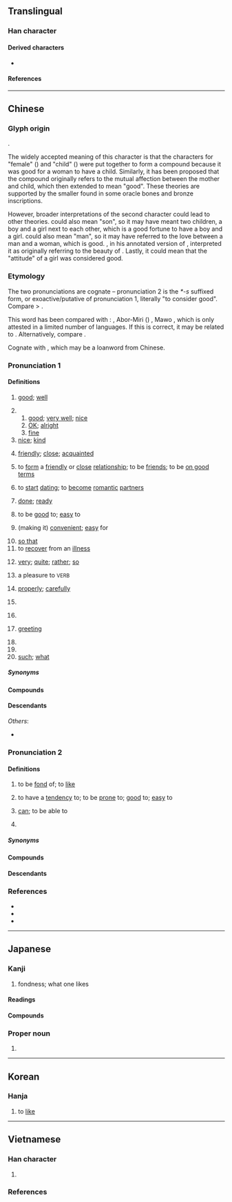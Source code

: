 {{also|女子}}
{{character info}}
==Translingual==
{{stroke order|strokes=6}}
{{stroke order|type=animate}}

===Han character===
{{Han char|rn=38|rad=女|as=03|sn=6|four=47447|canj=VND|ids=⿰女子}}

====Derived characters====
* {{l|mul|[[𠲡]], [[𭖝]], [[𭰕]], [[𬫓]], [[𫱪]], [[𪦟]], [[𫚻]], [[𭀿]], [[𡘏]], [[䒵]], [[孬]], [[𪥸]], [[恏]], [[𭁮]], [[𥁨]], [[𭒊]], [[𪀮]], [[𡤟]]}}

====References====
{{Han ref|kx=0255.110|dkj=06053|dj=0518.120|hdz=21028.010|uh=597D}}

----

==Chinese==
{{zh-forms|alt=㚥,𡥃,㝀,𡚽,𡥆,𢑒,𤫧,𩐔}}

===Glyph origin===
{{Han etyl}}
{{Han compound|女|子|t1=woman|t2=child|ls=ic}}.

The widely accepted meaning of this character is that the characters for "female" ({{l|zh|女}}) and "child" ({{l|zh|子}}) were put together to form a compound because it was good for a woman to have a child. Similarly, it has been proposed that the compound originally refers to the mutual affection between the mother and child, which then extended to mean "good". These theories are supported by the smaller {{l|zh|子}} found in some oracle bones and bronze inscriptions.

However, broader interpretations of the second character {{l|zh|子}} could lead to other theories. {{l|zh|子}} could also mean "son", so it may have meant two children, a boy and a girl next to each other, which is a good fortune to have a boy and a girl. {{l|zh|子}} could also mean "man", so it may have referred to the love between a man and a woman, which is good. {{w|Duan Yucai}}, in his annotated version of ''{{w|Shuowen}}'', interpreted it as originally referring to the beauty of {{zh-l|女子|woman}}. Lastly, it could mean that the "attitude" of a girl was considered good.

===Etymology===
The two pronunciations are cognate – pronunciation 2 is the ''*-s'' suffixed form, or exoactive/putative of pronunciation 1, literally "to consider good". Compare {{och-l|惡|id=3|[[bad]]; [[evil]]}} > {{och-l|惡|id=2|to consider [[bad]]; to [[hate]]}}.

This word has been compared with {{inh|zh|sit-pro|*hu||to raise; to rear; to nourish}}: {{cog|tbq-lob-pro|*hu³}}, Abor-Miri ({{cog|sit-tan}}) {{m|und||u}}, Mawo {{cog|cng|χu}}, which is only attested in a limited number of languages. If this is correct, it may be related to {{och-l|畜|to raise; to rear; domesticated animal}}. Alternatively, compare {{cog|bo|མཁོ||necessary, important}}.

Cognate with {{cog|bca|hux||good}}, which may be a loanword from Chinese.

===Pronunciation 1===
{{zh-pron
|m=hǎo
|ma=y
|dg=хо2
|c=hou2
|ca=Yue-hou2.ogg
|h=pfs=hó
|md=hō̤
|mn=hó/qz,zz:hóⁿ
|mn-t=ho2/hoh4/hao2
|mn-t_note=ho2 - vernacular; hoh4 - vernacular (“very”); hao2 - literary
|w=2hau
|mc=1
|oc=1,1
|cat=a,adv,v,intj
}}

====Definitions====
{{zh-hanzi}}

# [[good]]; [[well]]
#: {{zh-x|你 好 嗎？|How are you?}}
#: {{zh-x|真 是 個 好 主意！|That's a '''good''' idea!}}
#: {{zh-ant|壞}}
# {{n-g|Used as an interjection.}}
## [[good]]; [[very well]]; [[nice]]
## [[OK]]; [[alright]]
## [[fine]]
# [[nice]]; [[kind]]
#: {{zh-x|他們 對 我 很 好。|They are very '''kind''' to me.}}
# [[friendly]]; [[close]]; [[acquainted]]
#: {{zh-x|好 朋友|'''good''' friend}}
# to [[form]] a [[friendly]] or [[close]] [[relationship]]; to be [[friend]]s; to be [[on good terms]]
# {{lb|zh|specifically}} to [[start]] [[dating]]; to [[become]] [[romantic]] [[partner]]s
#: {{zh-x|他 倆 好 上 了。}}
# [[done]]; [[ready]]
#: {{zh-x|我 就 要 好 了。|I'll be '''ready''' very soon.}}
# to be [[good]] to; [[easy]] to
#: {{zh-x|這 水龍頭 好 擰。|This tap turns '''easily'''.}}
# (making it) [[convenient]]; [[easy]] for
#: {{zh-x|把 東西 收拾 乾淨，我 好 打掃 房間。|Put stuff away so that I can clean the room.}}
#: {{zh-x|他們 用 鏡子 反射 陽光，好 讓 救援 飛機 發現。|They used a mirror to reflect sunlight and help the search-and-rescue aircraft find them.}}
# [[so that]]
# to [[recover]] from an [[illness]]
#: {{zh-x|佢 病 咗 幾 個 月 都 仲 未 好。|He's been sick for several months and still hasn't '''recovered'''.|C}}
#: {{zh-x|好返|to get better; to recover; to heal|C}}
# {{lb|zh|somewhat|dialectal}} [[very]]; [[quite]]; [[rather]]; [[so]]
#: {{zh-x|我 好 興奮 啊！|I'm '''so''' excited!}}
#: {{zh-x|好 幾 天|quite a few days}}
#: {{zh-x|我 個 中文{man4-2} 老師 '''好''' 好 人 㗎！|My Chinese teacher is a '''very''' nice person!|C-GZ}}
# a pleasure to <small>VERB</small>
#: {{zh-x|好吃|delicious}}
#: {{zh-x|好用|a joy to use}}
#: {{zh-x|好聽|pleasant-sounding}}
# [[properly]]; [[carefully]]
#: {{zh-x|記得 帶 好 雨具！|Remember to bring along rain gear! / Make sure your rain gear is on you!}}
#: {{zh-x|聽 好 了！|Now listen carefully!}}
# {{n-g|Particle used after verbs to denote the completion or near-completion of an action.}}
#: {{zh-x|作業 做 好 了 嗎？|Have you finished your homework?}}
# {{n-g|Used after a [[noun]] or [[pronoun]] as a [[greeting]].}}
#: {{zh-x|你.好|hello}}
#: {{zh-x|大家.好|hello, everyone}}
#: {{zh-x|老師 好|hello, teacher}}
# [[greeting]]
#: {{zh-x|問好|say hello}}
#: {{zh-x|替 我 給 你 媽 帶 個 好兒{r}。|Say hi for me to your mom.}}
# {{n-g|Particle denoting agreement, support or wish to terminate a conversation.}}
# {{n-g|Particle denoting dissatisfaction in ironical sentences.}}
# [[such]]; [[what]]
#: {{zh-x|好 一 朵 美麗 的 茉莉花。|What a beautiful jasmine.}}

=====Synonyms=====
{{zh-dial|很}}

====Compounds====
{{zh-der|好比|好不|好不容易|好吃|好醜|好處|好處費|好歹|好的|好端端|好多|好法|好感|好過|好漢|好好|好好先生|好喝|好話|好壞|好貨|好幾|好傢伙|好景不長|好久|好看|好賴|好了傷疤忘了痛|好力寶|好臉|好馬不吃回頭草|好孬|好評|好氣|好球|好兒|好惹|好人|好人好事|好人家|好日子|好容易|好上加好|好生|好聲好氣|好使|好事|好事不出門，惡事傳千里|好事不宜遲|好事多磨|好手|好受|好說|好說歹說|好說話|好死|好似|好天|好聽|好玩|好聞|好戲|好像|好小子|好笑|好些|好心|好心不得好報|好性|好樣|好意|好意思|好用|好友|好運|好在|好找|好轉|好自為之|好走|好食|友好條約|好沒意思|不好受|好東西|不懷好意|交好|三好兩歹|好事天慳|恰到好處|好景不常|好聚好散|不好了|學好|不好啟齒|不好弄|大好|好樣子|好酒好肉|做好做歉|幸好|好夢|好癩|最好|好眼力|備受好評|做好看|做好做惡|三好兩歉|做好做歹|好語似珠|大事不好|好看錢|唱好|可知是好|好夢難圓|安好|一床兩好|不恰好|好死不死|好來寶|做歉做好|好主兒|做好事|三好兩怯|上好|好造化|和好|完好|一雙兩好|好本領|問好|好酒|好康|弄好|恰好|好景|不得好死|不識好歹|好欺負|好官|大好河山|忘年之好|好言好語|愛好兒|好不自在|天道好還|好道|好若|好搭檔|待好|好言相勸|好人難做|好缺|好朋友|嘖嘖稱好|帶個好|好兆頭|好彩頭|好書|好絕|好辦|好時好日|好言|剛好|夫婦好合|好麼|好是|好情|好夢難成|好望角|娟好|好心好意|好手如雲|完好無缺|好模好樣|嫌好道醜|嫌好道惡|嘴不好|和好如初|姣好|好體面|好頭腦|好險|好逑|好身手|好話兒|好菜|好花|好自在|好纏|好相識|好球帶|好獃|好爵|好法子|好沒生|好樣兒的|好日|好收場|好手好腳|好一日兒|好性氣|好性子|好弱|好姻緣|好大膽|好喬|好合|好半天|好剛口|好兄弟|好事多魔|好事多慳|好了歌|好主意|好一陣|好一會|好學|哥倆好|好名|也好|好籤|好早晚|好個|好鳥|大好老|好物|可不好|不論好壞|好心腸|好愻|不好惹|好萊塢|好人物|完好如初|廣受好評|好些時|好事多妨|不知好歹|好把式|只好|兩姓之好|叫好|好消息|便好道|好不好|可好|友好|不好過|多少是好|三五好友|好生意|不分好歹|不好意思|修好|倒好|兩相好|好離好散|便好|好報|好買賣|不知好歉|不好看|正好|暢好|新好男人|爛好人|相好|有話好說|有好有壞|拍手叫好|百年之好|搞不好|拿手好戲|百歲之好|有好兒|新好女人|月圓花好|滿好|秦晉之好|百年好合|示好|碰頭好兒|昆弟之好|甘言好辭|看好|瘡好忘痛|沒好氣|病好|求好心切|琴瑟之好|有個好歹|為好成歉|滿好個|燕好|濫好人|拉相好|江湖好漢|欠好|琴瑟和好|攀相好|朱陳之好|沒好意思|親朋好友|行好積德|賣好|言歸於好|言歸于好|要好|至好|隳好|絕妙好辭|總角之好|至親好友|花好月圓|頂好|綠林好漢|較好|還好|美好|討好|竹馬之好|轉看轉好|要好成歉|頂尖好手|結好|老好人|老相好|通好|重修舊好|英雄好漢|通家之好|辦好|要人好看|說好|買好|說好說歹|討好賣乖|言歸和好|見好就收|見好|良好|舊好|好家伙|汝好:lí hó|逐家好:ta̍k-ke-hó|好勢:hó-sè|拄好:tú-hó|歹竹出好筍|食好鬥相報:chia̍h hó tàu sio-pò|好空:hó-khang}}

====Descendants====
{{CJKV||こう|호|hảo}}
''Others'':
* {{desc|bor=1|vi|hẩu||kind, good, delicious}}

===Pronunciation 2===
{{zh-pron
|m=hào,a=y
|c=hou3
|h=pfs=hau
|md=hó̤
|mn=hòⁿ
|mn-t=haon3
|w=2hau
|mc=2
|oc=2,2
|cat=v,pn
}}

====Definitions====
{{zh-hanzi}}

# to be [[fond]] of; to [[like]]
#: {{zh-x|好{hào}學不倦|to '''like''' to learn without feeling tired}}
#: {{zh-x|餃子{zi} 多 香 啊！我 就 好{hào} 這{zhèn}麼 一 口兒{r}！|The dumplings smell so delicious! I indeed '''like''' this!|M-UIB}}
# to have a [[tendency]] to; to be [[prone]] to; [[good]] to; [[easy]] to
# {{lb|zh|dialectal Mandarin|Wu}} [[can]]; to be able to
#: {{zh-x|儂 好 流利 個 講 上海話 𠲎？|'''Can''' you speak Shanghainese fluently?|SH}}
#: {{zh-syn|會|可以}}
# {{surname|zh}}

=====Synonyms=====
{{zh-dial|喜歡}}

====Compounds====
{{zh-der|好吃|好大喜功|好動|好高騖遠|好客|好奇|好強|好色|好尚|好勝|好事|好為人師|好惡|好行小惠|好學|好逸惡勞|好戰|好整以暇|好事者|好謀而成|好財|不好言笑|公諸同好|好學深思|好善樂施|好弄玄虛|好色之徒|好事貪功|富而好施|好內|同好|不好|偏好|愛才好士|愛人好士|宿好|好義|好善惡惡|好勇鬥狠|好學不倦|好利|好賭|急公好義|不好說話|好貨|好問|好音|好利忘義|好鬥|富而好禮|好生惡殺|愛好|嗜好|喜好|好丹非素|好奇心|嫉惡好善|好事之徒|好辯|好賢禮士|好謀善斷|好諛惡直|好行小慧|好自矜誇|好管閒事|好生|好施樂善|好學專輯|好善嫉惡|好吃懶做|好古|好生之德|一無所好|好謀|好施小惠|好謀無斷|世好|好口|潔身自好|欽賢好士|投其所好|疾惡好善|樂善好義|爭強好勝|樂善好施|玩好|癖好|游手好閒|禮賢好士|輕財好義|篤信好古|自好|葉公好龍|輕財好士|豪俠好義|酷好|荒功好頑|貪財好賄|貪安好逸|阿其所好|輕財好施|篤學好古|阿好|遊手好閒|貪財好色|篤志好學|人之患在好為人師}}

====Descendants====
{{CJKV||こう|호|hiếu}}

===References===
* {{R:yue:Hanzi}}
* {{R:twedu|A00883}}
* {{thcwd|2282}}

{{zh-cat|Beginning|Elementary|Intermediate}}

----

==Japanese==

===Kanji===
{{ja-kanji|grade=4|rs=女03}}

# fondness; what one likes

====Readings====
{{ja-readings
|goon=こう
|kanon=こう
|kun=す-き, す-く, この-む, このみ, よ-い, よし, よしみ-, すめよい, すめよし, よろし, よろし.い
}}

====Compounds====
{{col5|ja|{{ja-r|好き|すき}}
|{{ja-r|好%物|こう%ぶつ}}
|{{ja-r|好%敵%手|こう%てき%しゅ}}
|{{ja-r|良%好|りょう%こう}}
|{{ja-r|愛%好|あい%こう}}
|{{ja-r|良%好|りょう%こう}}
|{{ja-r|友%好|ゆう%こう}}
|{{ja-r|嗜%好%品|し%こう%ひん}}
|{{ja-r|好%感|こう%かん}}
|{{ja-r|好%転|こう%てん}}
|{{ja-r|好%事|こう%ず}}
}}

===Proper noun===
{{ja-pos|proper|よしみ}}

# {{given name|ja|male|sort=よしみ}}

----

==Korean==

===Hanja===
{{ko-hanja|hangeul=호|rv=ho|mr=ho}}

# to [[like]]

----

==Vietnamese==

===Han character===
{{vi-readings|rs=女03
|hanviet=hiếu-tdcndg;tdcntd;gdhn, hảo-tdcndg;tdcntd;gdhn
|phienthiet=呼到 hô đáo, 呼晧 hô hạo
|nom=hiếu-tdcndg;tdcntd;btcn, háu-tdcndg;gdhn;btcn, háo-tdcndg;gdhn, hảo-tdcntd;btcn, hẩu-tdcndg;gdhn, hấu-gdhn, hão-btcn, hếu-btcn
}}

# {{rfdef|vi|sort=女03}}

===References===
<references/>